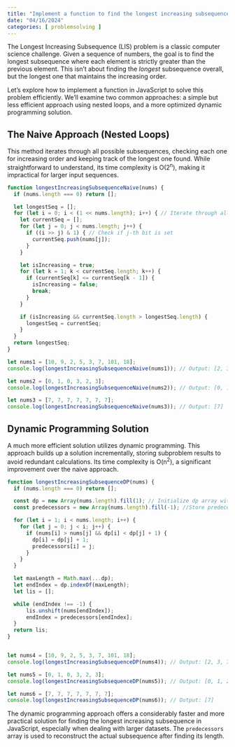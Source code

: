 ```yaml
---
title: "Implement a function to find the longest increasing subsequence (LIS) in a sequence"
date: "04/16/2024"
categories: [ problemsolving ]
---
```


The Longest Increasing Subsequence (LIS) problem is a classic computer science challenge.  Given a sequence of numbers, the goal is to find the longest subsequence where each element is strictly greater than the previous element.  This isn't about finding the *longest* subsequence overall, but the longest one that maintains the increasing order.

Let's explore how to implement a function in JavaScript to solve this problem efficiently.  We'll examine two common approaches: a simple but less efficient approach using nested loops, and a more optimized dynamic programming solution.

##  The Naive Approach (Nested Loops)

This method iterates through all possible subsequences, checking each one for increasing order and keeping track of the longest one found.  While straightforward to understand, its time complexity is O(2<sup>n</sup>), making it impractical for larger input sequences.

```javascript
function longestIncreasingSubsequenceNaive(nums) {
  if (nums.length === 0) return [];

  let longestSeq = [];
  for (let i = 0; i < (1 << nums.length); i++) { // Iterate through all subsequences
    let currentSeq = [];
    for (let j = 0; j < nums.length; j++) {
      if ((i >> j) & 1) { // Check if j-th bit is set
        currentSeq.push(nums[j]);
      }
    }

    let isIncreasing = true;
    for (let k = 1; k < currentSeq.length; k++) {
      if (currentSeq[k] <= currentSeq[k - 1]) {
        isIncreasing = false;
        break;
      }
    }

    if (isIncreasing && currentSeq.length > longestSeq.length) {
      longestSeq = currentSeq;
    }
  }
  return longestSeq;
}

let nums1 = [10, 9, 2, 5, 3, 7, 101, 18];
console.log(longestIncreasingSubsequenceNaive(nums1)); // Output: [2, 3, 7, 101]

let nums2 = [0, 1, 0, 3, 2, 3];
console.log(longestIncreasingSubsequenceNaive(nums2)); // Output: [0, 1, 2, 3]

let nums3 = [7, 7, 7, 7, 7, 7, 7];
console.log(longestIncreasingSubsequenceNaive(nums3)); // Output: [7]
```

## Dynamic Programming Solution

A much more efficient solution utilizes dynamic programming. This approach builds up a solution incrementally, storing subproblem results to avoid redundant calculations.  Its time complexity is O(n<sup>2</sup>), a significant improvement over the naive approach.

```javascript
function longestIncreasingSubsequenceDP(nums) {
  if (nums.length === 0) return [];

  const dp = new Array(nums.length).fill(1); // Initialize dp array with 1 (each element is a subsequence of length 1)
  const predecessors = new Array(nums.length).fill(-1); //Store predecessors for reconstructing the sequence

  for (let i = 1; i < nums.length; i++) {
    for (let j = 0; j < i; j++) {
      if (nums[i] > nums[j] && dp[i] < dp[j] + 1) {
        dp[i] = dp[j] + 1;
        predecessors[i] = j;
      }
    }
  }

  let maxLength = Math.max(...dp);
  let endIndex = dp.indexOf(maxLength);
  let lis = [];

  while (endIndex !== -1) {
      lis.unshift(nums[endIndex]);
      endIndex = predecessors[endIndex];
  }
  return lis;
}


let nums4 = [10, 9, 2, 5, 3, 7, 101, 18];
console.log(longestIncreasingSubsequenceDP(nums4)); // Output: [2, 3, 7, 101]

let nums5 = [0, 1, 0, 3, 2, 3];
console.log(longestIncreasingSubsequenceDP(nums5)); // Output: [0, 1, 2, 3]

let nums6 = [7, 7, 7, 7, 7, 7, 7];
console.log(longestIncreasingSubsequenceDP(nums6)); // Output: [7]
```

The dynamic programming approach offers a considerably faster and more practical solution for finding the longest increasing subsequence in JavaScript, especially when dealing with larger datasets.  The `predecessors` array is used to reconstruct the actual subsequence after finding its length.

